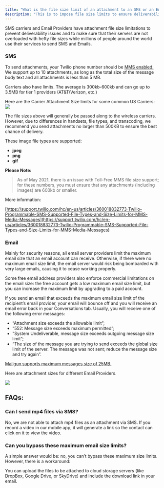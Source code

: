 ```yaml
---
title: "What is the file size limit of an attachment to an SMS or an Email?"
description: "This is to impose file size limits to ensure deliverability and prevent server overload, considering the vast user base relying on their services for SMS and Emails worldwide."
---
```



SMS carriers and Email Providers have attachment file size limitations to prevent deliverability issues and to make sure that their servers are not overloaded with hefty file sizes while millions of people around the world use their services to send SMS and Emails.  

### SMS

To send attachments, your Twilio phone number should be  [](https://support.twilio.com/hc/en-us/articles/223182808-How-to-check-if-a-Twilio-number-can-send-MMS-messages)[MMS enabled.](https://support.twilio.com/hc/en-us/articles/223133447-Not-Receiving-Incoming-SMS-and-MMS-Messages-on-Twilio-Phone-Number)[](https://support.twilio.com/hc/en-us/articles/223182808-How-to-check-if-a-Twilio-number-can-send-MMS-messages)  We support up to 10 attachments, as long as the total size of the message body text and all attachments is less than 5 MB.

Carriers also have limits. The  average is 300kb-600kb and can go up to 3.5MB for tier 1 providers (AT&T/Verizon, etc.)
  
Here are the Carrier Attachment Size limits for some common US Carriers:  
![](https://s3.amazonaws.com/cdn.freshdesk.com/data/helpdesk/attachments/production/48256121979/original/vVM7u7IHx_Gn4Qk0kCu2q9ULx8nDEGBXsA.png?1665515526)
  
The file sizes above will generally be passed along to the wireless carriers. However, due to differences in handsets, file types, and transcoding, we recommend you send attachments no larger than 500KB to ensure the best chance of delivery.

These image file types are supported:

-   **jpeg**
-   **png**
-   **gif**

**Please Note:**
>As of May 2021, there is an issue with Toll-Free MMS file size support; for these numbers, you must ensure that any attachments (including images) are 600kb or smaller.

More information:

[https://support.twilio.com/hc/en-us/articles/360018832773-Twilio-Programmable-SMS-Supported-File-Types-and-Size-Limits-for-MMS-Media-Messages](https://support.twilio.com/hc/en-us/articles/360018832773-Twilio-Programmable-SMS-Supported-File-Types-and-Size-Limits-for-MMS-Media-Messages)

### Email

Mainly for security reasons, all email server providers limit the maximum email size that an email account can receive. Otherwise, if there were no maximum email size limit, the email server would risk being bombarded with very large emails, causing it to cease working properly.

Some free email address providers also enforce commercial limitations on the email size: the free account gets a low maximum email size limit, but you can increase the maximum limit by upgrading to a paid account.

If you send an email that exceeds the maximum email size limit of the recipient’s email provider, your email will bounce off and you will receive an email error back in your Conversations tab. Usually, you will receive one of the following error messages:

-   “Attachment size exceeds the allowable limit”;
-   “552: Message size exceeds maximum permitted”;
-   “System Undeliverable, message size exceeds outgoing message size limit”;
-   “The size of the message you are trying to send exceeds the global size limit of the server. The message was not sent; reduce the message size and try again”.

[Mailgun supports maximum messages size of 25MB.](https://documentation.mailgun.com/en/latest/user_manual.html)
  
Here are attachment sizes for different Email Providers.

![](https://s3.amazonaws.com/cdn.freshdesk.com/data/helpdesk/attachments/production/48256117003/original/022vF55Ti-O1Inl3fh68Cy0RpupW79P0uw.png?1665513507)

## FAQs:

### Can I send mp4 files via SMS?

No, we are not able to attach mp4 files as an attachment via SMS. If you record a video in our mobile app, it will generate a link so the contact can click on it to view the video.  

### Can you bypass these maximum email size limits?

A simple answer would be: no, you can’t bypass these maximum size limits. However, there is a workaround:

You can upload the files to be attached to cloud storage servers (like DropBox, Google Drive, or SkyDrive) and include the download link in your email.